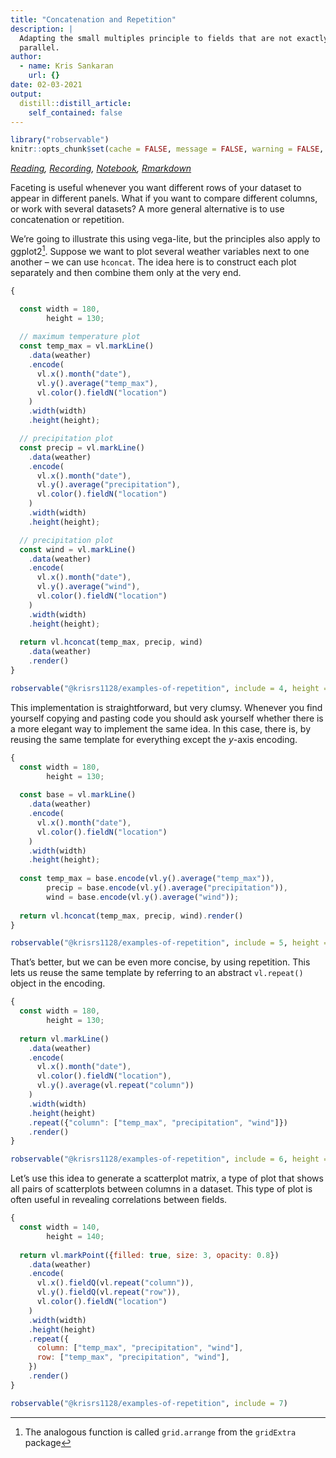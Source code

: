 ```yaml
---
title: "Concatenation and Repetition"
description: |
  Adapting the small multiples principle to fields that are not exactly
  parallel.
author:
  - name: Kris Sankaran
    url: {}
date: 02-03-2021
output:
  distill::distill_article:
    self_contained: false
---
```


```r
library("robservable")
knitr::opts_chunk$set(cache = FALSE, message = FALSE, warning = FALSE, echo = TRUE)
```

_[Reading](https://observablehq.com/@uwdata/multi-view-composition?collection=@uwdata/visualization-curriculum), [Recording](https://mediaspace.wisc.edu/media/1_zadih83r), [Notebook](https://observablehq.com/@krisrs1128/examples-of-repetition), [Rmarkdown](https://raw.githubusercontent.com/krisrs1128/stat479/master/_posts/2021-01-20-week2-3/week2-3.Rmd)_

Faceting is useful whenever you want different rows of your dataset to appear in
different panels. What if you want to compare different columns, or work with
several datasets? A more general alternative is to use concatenation or
repetition.

We’re going to illustrate this using vega-lite, but the principles also apply to
ggplot2^[The analogous function is called `grid.arrange` from the `gridExtra`
package]. Suppose we want to plot several weather variables next to one another
-- we can use `hconcat`. The idea here is to construct each plot separately and
then combine them only at the very end.

````js
{

  const width = 180,
        height = 130;
  
  // maximum temperature plot
  const temp_max = vl.markLine()
    .data(weather)
    .encode(
      vl.x().month("date"),
      vl.y().average("temp_max"),
      vl.color().fieldN("location")
    )    
    .width(width)
    .height(height);

  // precipitation plot
  const precip = vl.markLine()
    .data(weather)
    .encode(
      vl.x().month("date"),
      vl.y().average("precipitation"),
      vl.color().fieldN("location")
    )    
    .width(width)
    .height(height);

  // precipitation plot
  const wind = vl.markLine()
    .data(weather)
    .encode(
      vl.x().month("date"),
      vl.y().average("wind"),
      vl.color().fieldN("location")
    )
    .width(width)
    .height(height);
  
  return vl.hconcat(temp_max, precip, wind)
    .data(weather)
    .render()
}
````

```r
robservable("@krisrs1128/examples-of-repetition", include = 4, height = 220)
```

This implementation is straightforward, but very clumsy. Whenever you find
yourself copying and pasting code you should ask yourself whether there is a
more elegant way to implement the same idea. In this case, there is, by reusing
the same template for everything except the $y$-axis encoding.

````js
{
  const width = 180,
        height = 130;
  
  const base = vl.markLine()
    .data(weather)
    .encode(
      vl.x().month("date"),
      vl.color().fieldN("location")
    )
    .width(width)
    .height(height);
  
  const temp_max = base.encode(vl.y().average("temp_max")),
        precip = base.encode(vl.y().average("precipitation")),
        wind = base.encode(vl.y().average("wind"));
  
  return vl.hconcat(temp_max, precip, wind).render()
}
````

```r
robservable("@krisrs1128/examples-of-repetition", include = 5, height = 220)
```

That's better, but we can be even more concise, by using repetition. This lets
us reuse the same template by referring to an abstract `vl.repeat()` object in
the encoding.

````js
{
  const width = 180,
        height = 130;
  
  return vl.markLine()
    .data(weather)
    .encode(
      vl.x().month("date"),
      vl.color().fieldN("location"),
      vl.y().average(vl.repeat("column"))
    )
    .width(width)
    .height(height)
    .repeat({"column": ["temp_max", "precipitation", "wind"]})
    .render()
}
````

```r
robservable("@krisrs1128/examples-of-repetition", include = 6, height = 220)
```

Let’s use this idea to generate a scatterplot matrix, a type of plot that shows
all pairs of scatterplots between columns in a dataset. This type of plot is
often useful in revealing correlations between fields.

````js
{
  const width = 140,
        height = 140;
  
  return vl.markPoint({filled: true, size: 3, opacity: 0.8})
    .data(weather)
    .encode(
      vl.x().fieldQ(vl.repeat("column")),
      vl.y().fieldQ(vl.repeat("row")),
      vl.color().fieldN("location")
    )
    .width(width)
    .height(height)
    .repeat({
      column: ["temp_max", "precipitation", "wind"],
      row: ["temp_max", "precipitation", "wind"],
    })    
    .render()
}
````

```r
robservable("@krisrs1128/examples-of-repetition", include = 7)
```
